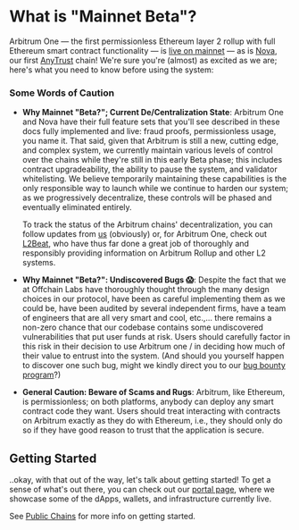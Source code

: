 # What is "Mainnet Beta"?

Arbitrum One — the first permissionless Ethereum layer 2 rollup with full Ethereum smart contract functionality — is [live on mainnet](https://offchain.medium.com/mainnet-for-everyone-27ce0f67c85e) — as is [Nova](https://medium.com/offchainlabs/its-time-for-a-new-dawn-nova-is-open-to-the-public-a081df1e4ad2), our first [AnyTrust](./inside-anytrust.mdx) chain! We're sure you're (almost) as excited as we are; here's what you need to know before using the system:

### Some Words of Caution

- **Why Mainnet "Beta?"; Current De/Centralization State**: Arbitrum One and Nova have their full feature sets that you'll see described in these docs fully implemented and live: fraud proofs, permissionless usage, you name it. That said, given that Arbitrum is still a new, cutting edge, and complex system, we currently maintain various levels of control over the chains while they're still in this early Beta phase; this includes contract upgradeability, the ability to pause the system, and validator whitelisting. We believe temporarily maintaining these capabilities is the only responsible way to launch while we continue to harden our system; as we progressively decentralize, these controls will be phased and eventually eliminated entirely.

  To track the status of the Arbitrum chains' decentralization, you can follow updates from [us](https://offchain.medium.com/) (obviously) or, for Arbitrum One, check out [L2Beat](https://l2beat.com/projects/arbitrum/), who have thus far done a great job of thoroughly and responsibly providing information on Arbitrum Rollup and other L2 systems.

- **Why Mainnet "Beta?": Undiscovered Bugs 😱**: Despite the fact that we at Offchain Labs have thoroughly thought through the many design choices in our protocol, have been as careful implementing them as we could be, have been audited by several independent firms, have a team of engineers that are all very smart and cool, etc.,... there remains a non-zero chance that our codebase contains some undiscovered vulnerabilities that put user funds at risk. Users should carefully factor in this risk in their decision to use Arbitrum one / in deciding how much of their value to entrust into the system. (And should you yourself happen to discover one such bug, might we kindly direct you to our [bug bounty program](https://immunefi.com/bounty/arbitrum/)?)

- **General Caution: Beware of Scams and Rugs**: Arbitrum, like Ethereum, is permissionless; on both platforms, anybody can deploy any smart contract code they want. Users should treat interacting with contracts on Arbitrum exactly as they do with Ethereum, i.e., they should only do so if they have good reason to trust that the application is secure.

## Getting Started

..okay, with that out of the way, let's talk about getting started! To get a sense of what's out there, you can check out our [portal page](https://portal.arbitrum.one/), where we showcase some of the dApps, wallets, and infrastructure currently live.

See [Public Chains](./public-chains.mdx) for more info on getting started.
